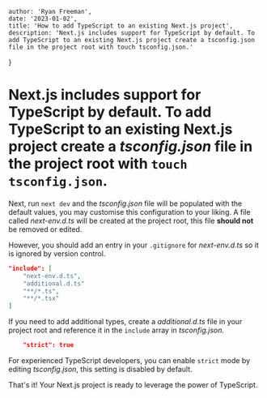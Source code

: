 
    author: 'Ryan Freeman',
    date: '2023-01-02',
    title: 'How to add TypeScript to an existing Next.js project',
    description: 'Next.js includes support for TypeScript by default. To add TypeScript to an existing Next.js project create a tsconfig.json file in the project root with touch tsconfig.json.'
}


# Next.js includes support for TypeScript by default. To add TypeScript to an existing Next.js project create a _tsconfig.json_ file in the project root with `touch tsconfig.json`.
Next, run `next dev` and the _tsconfig.json_ file will be populated with the default values, you may customise this configuration to your liking. A file called _next-env.d.ts_ will be created at the project root, this file **should not** be removed or edited.

However, you should add an entry in your `.gitignore` for _next-env.d.ts_ so it is ignored by version control.

```json
"include": [
    "next-env.d.ts",
    "additional.d.ts"
    "**/*.ts",
    "**/*.tsx"
]
```

If you need to add additional types, create a _additional.d.ts_ file in your project root and reference it in the `include` array in _tsconfig.json_.

```json
    "strict": true
```

For experienced TypeScript developers, you can enable `strict` mode by editing _tsconfig.json_, this setting is disabled by default.

That's it! Your Next.js project is ready to leverage the power of TypeScript.


